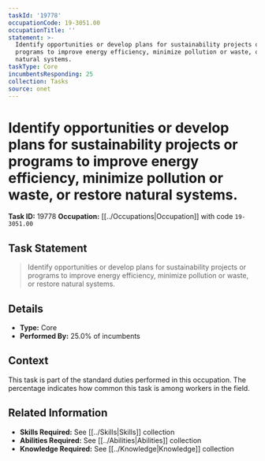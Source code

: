 ```yaml
---
taskId: '19778'
occupationCode: 19-3051.00
occupationTitle: ''
statement: >-
  Identify opportunities or develop plans for sustainability projects or
  programs to improve energy efficiency, minimize pollution or waste, or restore
  natural systems.
taskType: Core
incumbentsResponding: 25
collection: Tasks
source: onet
---
```

# Identify opportunities or develop plans for sustainability projects or programs to improve energy efficiency, minimize pollution or waste, or restore natural systems.

**Task ID:** 19778
**Occupation:** [[../Occupations|Occupation]] with code `19-3051.00`

## Task Statement

> Identify opportunities or develop plans for sustainability projects or programs to improve energy efficiency, minimize pollution or waste, or restore natural systems.

## Details

- **Type:** Core
- **Performed By:** 25.0% of incumbents

## Context

This task is part of the standard duties performed in this occupation. The percentage indicates how common this task is among workers in the field.

## Related Information

- **Skills Required:** See [[../Skills|Skills]] collection
- **Abilities Required:** See [[../Abilities|Abilities]] collection
- **Knowledge Required:** See [[../Knowledge|Knowledge]] collection
